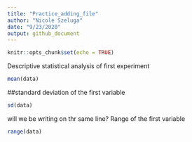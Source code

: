 ```yaml
---
title: "Practice_adding_file"
author: "Nicole Szeluga"
date: "9/23/2020"
output: github_document
---
```


```r
knitr::opts_chunk$set(echo = TRUE)
```

Descriptive statistical analysis of first experiment

```r
mean(data)
```
##standard deviation of the first variable 

```r
sd(data)
```

will we be writing on thr same line?
Range of the first variable

```r
range(data)
```

